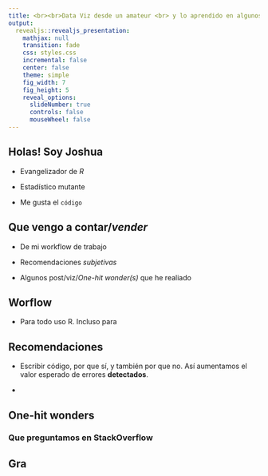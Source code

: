 ```yaml
---
title: <br><br>Data Viz desde un amateur <br> y lo aprendido en algunos años
output:
  revealjs::revealjs_presentation:
    mathjax: null
    transition: fade
    css: styles.css
    incremental: false
    center: false
    theme: simple
    fig_width: 7
    fig_height: 5
    reveal_options:
      slideNumber: true
      controls: false
      mouseWheel: false
---
```


## Holas! Soy Joshua

- Evangelizador de *R*

- Estadístico mutante

- Me gusta el `código`


## Que vengo a contar/*vender*

- De mi workflow de trabajo

- Recomendaciones *subjetivas*

- Algunos post/viz/*One-hit wonder(s)* que he realiado

## Worflow

- Para todo uso R. Incluso para 

## Recomendaciones

- Escribir código, por que sí, y también por que no. Así aumentamos el 
valor esperado de errores **detectados**. 

- 

## One-hit wonders

### Que preguntamos en StackOverflow {data-background="http://jkunst.com/images/what-do-we-ask-in-stackoverflow/unnamed-chunk-9-1.png"}

## Gra
